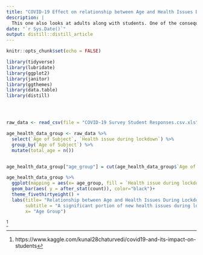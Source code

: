 ```yaml
---
title: "COVID-19 Effect on relationship between Age and Health Issues During Lockdown"
description: |
  This one also looks at adults along with students. One of the consequences or side effects of schools/jobs having their work transfer to an online platform is having students or employees locked at home for at least eight hours watching a screen. Especially with the suspension of sports, closing of gyms, this left people without a reliable mean of exercise and having them stay inside all day on their devices. Reasonably, this lead to a spike in health issues among youthWhile this one also includes physical health when looking at Heath Issues, it is still a really important factor to look at along with mental health. After all, physical health issues can also lead to mental health issues. 
date: "`r Sys.Date()`"
output: distill::distill_article
---
```


```r
knitr::opts_chunk$set(echo = FALSE)

library(tidyverse)
library(lubridate)
library(ggplot2)
library(janitor)
library(ggthemes)
library(data.table)
library(distill)




raw_data <- read_csv(file = "COVID-19 Survey Student Responses.csv.xls")

```


```r

age_health_data_group <- raw_data %>%
  select(`Age of Subject`, `Health issue during lockdown`) %>%
  group_by(`Age of Subject`) %>%
  mutate(total_age = n())


age_health_data_group["age_group"] = cut(age_health_data_group$`Age of Subject`, c(0, 10, 20, 30, 40, 50, 60), c("0-10", "11-20", "21-30", "31-40", "41-50", "51-60"), include.lowest=TRUE)

age_health_data_group %>%
  ggplot(mapping = aes(x= age_group, fill = `Health issue during lockdown` ))+
  geom_bar(aes( y = after_stat(count)), color="black")+
  theme_fivethirtyeight() +
  labs(title= "Relationship between Age and Health Issues During Lockdown",
       subtitle = "A significant portion of new health issues during lockdown have occured more in younger ages than older ages ",
       x= "Age Group")
```


^[https://www.kaggle.com/kunal28chaturvedi/covid19-and-its-impact-on-students]



